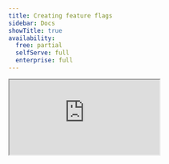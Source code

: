 ```yaml
---
title: Creating feature flags
sidebar: Docs
showTitle: true
availability:
  free: partial
  selfServe: full
  enterprise: full
---
```


<iframe
    src="https://www.youtube-nocookie.com/embed/2jQco8hEvTI?start=774"
    className="rounded shadow-xl"
/>

To create a new feature flag, navigate to the [feature flags tab](https://app.posthog.com/feature_flags) in your PostHog app, where you should see a 'Create feature flag' button that we'll click.

This presents you with a form where you can complete the details of your new flag:

<ProductScreenshot
    imageLight={CreateNewFeatureFlagLight} 
    imageDark={CreateNewFeatureFlagDark}
    alt="How to create a feature flag in PostHog" 
    classes="rounded"
/>

Here's a breakdown of each field in the form:

### Key

This is the name of the key you use in your code to evaluate the feature flag.

### Description and tags 

Metadata to describe and share information about your feature flag in the PostHog app.

### Enable feature flag

This determines whether your flag is enabled. Disabled flags return `undefined` or `null`.

### Persisting feature flags across authentication steps


> **Note:** This is only relevant if your feature flag is shown to both logged out AND logged in users.

Feature flag values are calculated based on a user's properties. Since it's possible for a user to have different properties before and after login, they may receive different feature flag values before and after logging in.

By enabling the option to persist feature flags across authentication, you ensure that the flag value remains the same. 

> **Note:** This feature requires `person_profiles: 'always'` to function as expected. [Learn more about anonymous vs identified events here](/docs/data/anonymous-vs-identified-events).

In our experience, the tradeoffs to enabling this are **not** worthwhile for the majority of our users. They include:

1. **Slower feature flag response:** Enabling this option introduces additional checks, which can slow down the response time when fetching feature flags.
2. **Incompatible with [local evaluation](/docs/feature-flags/local-evaluation):** It is necessary to perform the additional checks on the PostHog servers.
3. **Incompatible with [bootstrapping](/docs/feature-flags/bootstrapping):** Bootstrapping relies on local evaluation, which cannot correctly calculate persistent flag values.

### Served value

There are three types of feature flags:

#### 1. Boolean flags. 

These return `false` if the flag is disabled, `true` if the flag is enabled and has a matching release condition, and `null` or `undefined` if no release condition matches.

#### 2. Multiple variant flags (multivariate flags). 

Instead of indicating enabled vs. disabled, multivariate flags return a key – for example, `control` or `test`. 

You can choose the rollout percentage for each variant key, where each is given a specific percentage of the total audience. Users will then be randomly assigned to each variant based on these percentages.

#### 3. Remote config flags. 

While boolean and multivariate flags can be set up to serve different values to different users, remote config flags are meant to pass static configuration values to your applications at runtime. The config value is **always** passed in the flag's payload. You can use remote config flags to tweak application configs on the fly without deploying code changes.

### Payloads

A payload is an additional piece of information sent to your app when a flag is matched for a user. The returned value can be any valid JSON type (object, array, number, string, boolean, or null).

They enable you to configure functionality related to your flag inside PostHog, instead of having to make code changes or redeploy your app.

### Release conditions

This specifies the conditions a user must meet to access the feature flag and receive a value. Condition sets are evaluated from top to bottom, and the first condition set that matches will be used.

Percentage rollouts are available for all flags. More options depend on your PostHog setup:

- If GeoIP is enabled, you can target based on geographic location.

- If you capture identified events, you can target based on [person properties](/docs/product-analytics/person-properties) and [cohorts](/docs/data/cohorts).

- If you enabled group analytics, you can target based on [group properties](/docs/product-analytics/group-analytics#how-to-set-group-properties).

<ProductScreenshot
    imageLight={ReleaseConditionLight} 
    imageDark={ReleaseConditionDark}
    alt="Feature flags release conditions" 
    classes="rounded"
/>

> **Can I migrate my feature flags from another tool?** If you can pull feature flag data from them, you can use [our API](/docs/api/feature-flags) to migrate them. We even wrote guides for doing this with [LaunchDarkly](/docs/migrate/launchdarkly) and [Statsig](/docs/migrate/statsig).